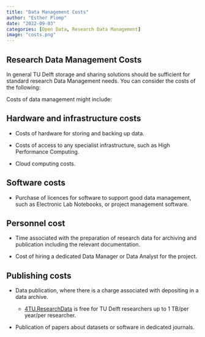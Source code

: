 ```yaml
---
title: "Data Management Costs"
author: "Esther Plomp"
date: "2022-09-03"
categories: [Open Data, Research Data Management]
image: "costs.png"
---
```


## Research Data Management Costs

In general TU Delft storage and sharing solutions should be sufficient for standard research Data Management needs. You can consider the costs of the following:

Costs of data management might include:

## Hardware and infrastructure costs

-   Costs of hardware for storing and backing up data.

-   Costs of access to any specialist infrastructure, such as High Performance Computing.

-   Cloud computing costs.

## Software costs

-   Purchase of licences for software to support good data management, such as Electronic Lab Notebooks, or project management software.

## Personnel cost

-   Time associated with the preparation of research data for archiving and publication including the relevant documentation.

-   Cost of hiring a dedicated Data Manager or Data Analyst for the project.

## Publishing costs

-   Data publication, where there is a charge associated with depositing in a data archive.

    -   [4TU.ResearchData](https://data.4tu.nl/info/en/) is free for TU Delft researchers up to 1 TB/per year/per researcher.

-   Publication of papers about datasets or software in dedicated journals.

## 

